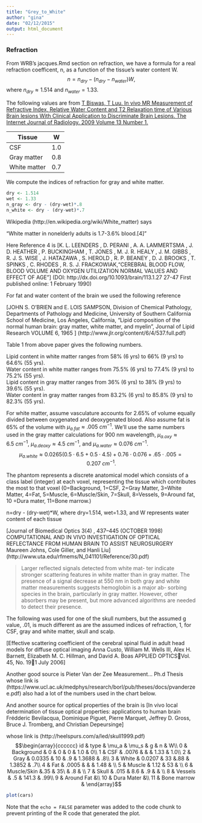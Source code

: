 ```yaml
---
title: "Grey_to_White"
author: "gina"
date: "02/12/2015"
output: html_document
---
```

### Refraction
From WRB's jacques.Rmd section on refraction, we have a formula for a real refraction coefficent, n, as a function of the tissue's water content W.
$$n = n_{dry} − (n_{dry} − n_{water})W,$$ where $n_{dry} \approx 1.514$ and $n_{water} = 1.33.$ 

The following values are from [T Biswas, T Luu. In vivo MR Measurement of Refractive Index, Relative Water Content and T2 Relaxation time of Various Brain lesions With Clinical Application to Discriminate Brain Lesions. The Internet Journal of Radiology. 2009 Volume 13 Number 1.](https://ispub.com/IJRA/13/1/8277#)

Tissue | W
-------|-------
CSF | 1.0
Gray matter | 0.8
White matter | 0.7

 
We compute the indices of refraction for gray and white matter.
```r
dry <- 1.514
wet <- 1.33
n_gray <- dry - (dry-wet)*.8
n_white <- dry - (dry-wet)*.7
```

Wikipedia (http://en.wikipedia.org/wiki/White_matter) says

"White matter in nonelderly adults is 1.7-3.6% blood.[4]"

Here Reference 4 is [K. L. LEENDERS , D. PERANI , A. A. LAMMERTSMA , J. D. HEATHER , P. BUCKINGHAM , T. JONES , M. J. R. HEALY , J. M. GIBBS , R. J. S. WISE , J. HATAZAWA , S. HEROLD , R. P. BEANEY , D. J. BROOKS , T. SPINKS , C. RHODES , R. S. J. FRACKOWIAK,"CEREBRAL BLOOD FLOW, BLOOD VOLUME AND OXYGEN UTILIZATION NORMAL VALUES AND EFFECT OF AGE"]
(DOI: http://dx.doi.org/10.1093/brain/113.1.27 27-47 First published online: 1 February 1990)

For fat and water content of the brain we used the following reference

[JOHN S. O’BRIEN and E. LOIS SAMPSON,  Division of Chemical Pathology, 
Departments of Pathology and Medicine,
University of Southern California
School of Medicine, Los Angeles, California, 
"Lipid composition of the normal human brain: gray matter, white matter, and myelin”,
Journal of Lipid Research VOLUME 6, 1965 ]
(http://www.jlr.org/content/6/4/537.full.pdf)

Table 1 from above paper gives the following numbers.

Lipid content in white matter ranges from 58% (6 yrs) to 66% (9 yrs) to 64.6% (55 yrs).  
Water content in white matter ranges from  75.5% (6 yrs) to 77.4% (9 yrs) to 75.2% (55 yrs).  
Lipid content in gray matter ranges from  36% (6 yrs) to 38% (9 yrs) to 39.6% (55 yrs).  
Water content in gray matter ranges from  83.2% (6 yrs) to 85.8% (9 yrs) to 82.3% (55 yrs).  

For white matter, assume vasculature accounts for 2.65% of volume  equally divided between oxygenated and deoxygenated blood. Also assume  fat is 65% of the volume with $\mu_{a.fat} \approx .005 \: cm^{-1}$. We'll use the same numbers used in the gray matter calculations for 900 nm wavelength, $\mu_{a.oxy} \approx 6.5 \: cm^{-1}$, $\mu_{a.deoxy} \approx 4.5 \: cm^{-1}$, and $\mu_{a.water} \approx 0.076  \: cm^{-1}.$
$$\mu_{a.white} \approx 0.0265 \left(0.5 \cdot 6.5 + 0.5 \cdot 4.5 \right) + 0.76 \cdot 0.076 + .65 \cdot .005 = 0.207 \: cm^{-1}.$$

The phantom represents a discrete anatomical model which consists of a class label (integer) at each voxel, representing the tissue which contributes the most to that voxel (0=Background, 1=CSF, 2=Gray Matter, 3=White Matter, 4=Fat, 5=Muscle, 6=Muscle/Skin, 7=Skull, 8=Vessels, 9=Around fat, 10 =Dura mater, 11=Bone marrow.)

n=dry - (dry-wet)*W, where dry=1.514, wet=1.33, and W represents water content of each tissue

[Journal of Biomedical Optics 3(4) , 437–445 (OCTOBER 1998)
COMPUTATIONAL AND IN VIVO INVESTIGATION
OF OPTICAL REFLECTANCE FROM HUMAN BRAIN TO
ASSIST NEUROSURGERY
Maureen Johns, Cole Giller, and Hanli Liu]
(http://www.uta.edu/rfmems/N_041101/Reference/30.pdf)


> Larger reflected signals detected from white mat-
ter indicate stronger scattering features in white
matter than in gray matter. The presence of a signal
decrease at 550 nm in both gray and white matter
measurements suggests hemoglobin is a major ab-
sorbing species in the brain, particularly in gray
matter. However, other absorbers may be present,
but more advanced algorithms are needed to detect
their presence.


The following was used for one of the skull numbers, but the assumed g value, .01, is much different as are the assumed indices of refraction, 1, for CSF, gray and white matter, skull and scalp.

[Effective scattering coefficient of the cerebral spinal fluid
in adult head models for diffuse optical imaging
Anna Custo, William M. Wells III, Alex H. Barnett, Elizabeth M. C. Hillman, and David A. Boas
APPLIED OPTICSVol. 45, No. 191 July 2006]

Another good source is Pieter Van der Zee Measurement... Ph.d Thesis whose link is (https://www.ucl.ac.uk/medphys/research/borl/pub/theses/docs/pvanderzee.pdf) also had a lot of the numbers used in the chart below.

And another source for optical properties of the brain is
[In vivo
local determination of tissue optical
properties: applications to human brain
Frédderic Bevilacqua, Dominique Piguet, Pierre Marquet, Jeffrey D. Gross,
Bruce J. Tromberg, and Christian Depeursinge]

 whose link is (http://heelspurs.com/a/led/skull1999.pdf)$$\begin{array}{cccccc}
id & type & \mu_a & \mu_s & g & n & W\\
0 & Background & 0 & 0 & 0 & 1.0 & 0\\
1 & CSF & .0076 & & & 1.33 & 1.0\\
2 & Gray & 0.0335 & 10 & .9  & 1.3688 & .8\\
3 & White & 0.0207 & 33 &.88 & 1.3852 & .7\\
4 & Fat & .0005 & & & 1.48 & \\
5 & Muscle & 1.12 & 53 & \\
6 & Muscle/Skin &.35 & 35\ & .8 & \\
7 & Skull & .015 & 8.6 & .9 & & \\
8 & Vessels & .5 & 141.3 & .99\\
9 & Around Fat  &\\
10 & Dura Mater  &\\
11  & Bone marrow  &
\end{array}$$
```r
plot(cars)
```

Note that the `echo = FALSE` parameter was added to the code chunk to prevent printing of the R code that generated the plot.
